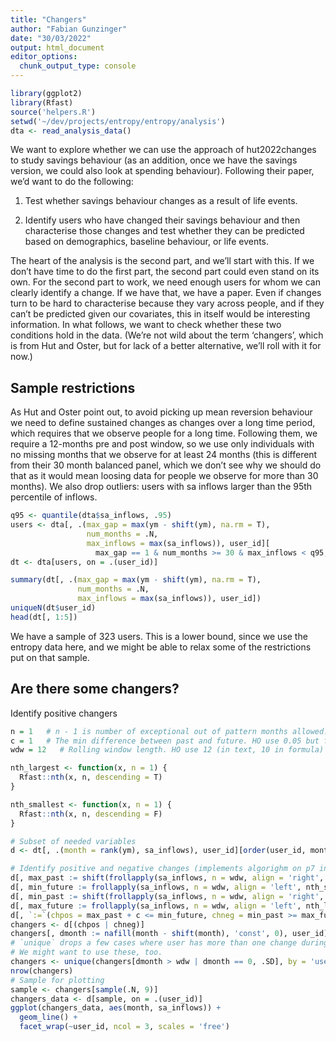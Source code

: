 ```yaml
---
title: "Changers"
author: "Fabian Gunzinger"
date: "30/03/2022"
output: html_document
editor_options: 
  chunk_output_type: console
---
```


```r
library(ggplot2)
library(Rfast)
source('helpers.R')
setwd('~/dev/projects/entropy/entropy/analysis')
dta <- read_analysis_data()
```

We want to explore whether we can use the approach of hut2022changes to study savings behaviour (as an addition, once we have the savings version, we could also look at spending behaviour). Following their paper, we'd want to do the following:

1) Test whether savings behaviour changes as a result of life events.

2) Identify users who have changed their savings behaviour and then characterise those changes and test whether they can be predicted based on demographics, baseline behaviour, or life events.

The heart of the analysis is the second part, and we'll start with this. If we don't have time to do the first part, the second part could even stand on its own. For the second part to work, we need enough users for whom we can clearly identify a change. If we have that, we have a paper. Even if changes turn to be hard to characterise because they vary across people, and if they can't be predicted given our covariates, this in itself would be interesting information. In what follows, we want to check whether these two conditions hold in the data. (We're not wild about the term 'changers', which is from Hut and Oster, but for lack of a better alternative, we'll roll with it for now.)


## Sample restrictions

As Hut and Oster point out, to avoid picking up mean reversion behaviour we need to define sustained changes as changes over a long time period, which requires that we observe people for a long time. Following them, we require a 12-months pre and post window, so we use only individuals with no missing months that we observe for at least 24 months (this is different from their 30 month balanced panel, which we don't see why we should do that as it would mean loosing data for people we observe for more than 30 months). We also drop outliers: users with sa inflows larger than the 95th percentile of inflows.

```r
q95 <- quantile(dta$sa_inflows, .95)
users <- dta[, .(max_gap = max(ym - shift(ym), na.rm = T),
                 num_months = .N,
                 max_inflows = max(sa_inflows)), user_id][
                   max_gap == 1 & num_months >= 30 & max_inflows < q95, .(user_id)]
dt <- dta[users, on = .(user_id)]

summary(dt[, .(max_gap = max(ym - shift(ym), na.rm = T),
               num_months = .N,
               max_inflows = max(sa_inflows)), user_id])
uniqueN(dt$user_id)
head(dt[, 1:5])
```

We have a sample of 323 users. This is a lower bound, since we use the entropy data here, and we might be able to relax some of the restrictions put on that sample.


## Are there some changers?

Identify positive changers

```r

n = 1   # n - 1 is number of exceptional out of pattern months allowed. HO use 2
c = 1   # The min difference between past and future. HO use 0.05 but for var in [-1, 1]
wdw = 12   # Rolling window length. HO use 12 (in text, 10 in formula)

nth_largest <- function(x, n = 1) {
  Rfast::nth(x, n, descending = T)  
}

nth_smallest <- function(x, n = 1) {
  Rfast::nth(x, n, descending = F)  
}

# Subset of needed variables
d <- dt[, .(month = rank(ym), sa_inflows), user_id][order(user_id, month)]

# Identify positive and negative changes (implements algorighm on p7 in hut2022changes)
d[, max_past := shift(frollapply(sa_inflows, n = wdw, align = 'right', nth_largest, n)), user_id]
d[, min_future := frollapply(sa_inflows, n = wdw, align = 'left', nth_smallest, n), user_id]
d[, min_past := shift(frollapply(sa_inflows, n = wdw, align = 'right', nth_smallest, n)), user_id]
d[, max_future := frollapply(sa_inflows, n = wdw, align = 'left', nth_largest, n), user_id]
d[, `:=`(chpos = max_past + c <= min_future, chneg = min_past >= max_future + c)]
changers <- d[(chpos | chneg)]
changers[, dmonth := nafill(month - shift(month), 'const', 0), user_id]
# `unique` drops a few cases where user has more than one change during observation period.
# We might want to use these, too.
changers <- unique(changers[dmonth > wdw | dmonth == 0, .SD], by = 'user_id')
nrow(changers)
# Sample for plotting
sample <- changers[sample(.N, 9)]
changers_data <- d[sample, on = .(user_id)]
ggplot(changers_data, aes(month, sa_inflows)) +
  geom_line() +
  facet_wrap(~user_id, ncol = 3, scales = 'free')

```
